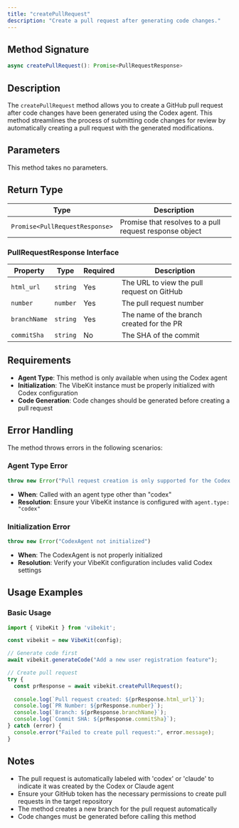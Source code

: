```yaml
---
title: "createPullRequest"
description: "Create a pull request after generating code changes."
---
```


## Method Signature

```typescript
async createPullRequest(): Promise<PullRequestResponse>
```

## Description

The `createPullRequest` method allows you to create a GitHub pull request after code changes have been generated using the Codex agent. This method streamlines the process of submitting code changes for review by automatically creating a pull request with the generated modifications.

## Parameters

This method takes no parameters.

## Return Type

| Type | Description |
|------|-------------|
| `Promise<PullRequestResponse>` | Promise that resolves to a pull request response object |

### PullRequestResponse Interface

| Property | Type | Required | Description |
|----------|------|----------|-------------|
| `html_url` | `string` | Yes | The URL to view the pull request on GitHub |
| `number` | `number` | Yes | The pull request number |
| `branchName` | `string` | Yes | The name of the branch created for the PR |
| `commitSha` | `string` | No | The SHA of the commit |

## Requirements

- **Agent Type**: This method is only available when using the Codex agent
- **Initialization**: The VibeKit instance must be properly initialized with Codex configuration
- **Code Generation**: Code changes should be generated before creating a pull request

## Error Handling

The method throws errors in the following scenarios:

### Agent Type Error
```typescript
throw new Error("Pull request creation is only supported for the Codex agent")
```
- **When**: Called with an agent type other than "codex"
- **Resolution**: Ensure your VibeKit instance is configured with `agent.type: "codex"`

### Initialization Error
```typescript
throw new Error("CodexAgent not initialized")
```
- **When**: The CodexAgent is not properly initialized
- **Resolution**: Verify your VibeKit configuration includes valid Codex settings

## Usage Examples

### Basic Usage

```typescript
import { VibeKit } from 'vibekit';

const vibekit = new VibeKit(config);

// Generate code first
await vibekit.generateCode("Add a new user registration feature");

// Create pull request
try {
  const prResponse = await vibekit.createPullRequest();
  
  console.log(`Pull request created: ${prResponse.html_url}`);
  console.log(`PR Number: ${prResponse.number}`);
  console.log(`Branch: ${prResponse.branchName}`);
  console.log(`Commit SHA: ${prResponse.commitSha}`);
} catch (error) {
  console.error("Failed to create pull request:", error.message);
}
```

## Notes

- The pull request is automatically labeled with 'codex' or 'claude' to indicate it was created by the Codex or Claude agent
- Ensure your GitHub token has the necessary permissions to create pull requests in the target repository
- The method creates a new branch for the pull request automatically
- Code changes must be generated before calling this method